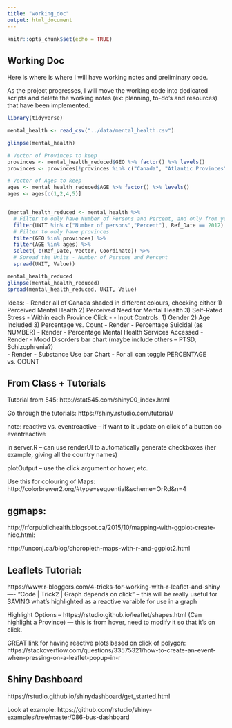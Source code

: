 ```yaml
---
title: "working_doc"
output: html_document
---
```


```r
knitr::opts_chunk$set(echo = TRUE)
```

## Working Doc

Here is where is where I will have working notes and preliminary code.  

As the project progresses, I will move the working code into dedicated scripts and delete the working notes (ex: planning, to-do's and resources) that have been implemented.  

```r
library(tidyverse)

mental_health <- read_csv("../data/mental_health.csv")

glimpse(mental_health)

# Vector of Provinces to keep
provinces <- mental_health_reduced$GEO %>% factor() %>% levels()
provinces <- provinces[!provinces %in% c("Canada", "Atlantic Provinces", "Prairie Provinces")]

# Vector of Ages to keep
ages <- mental_health_reduced$AGE %>% factor() %>% levels()
ages <- ages[c(1,2,4,5)]


(mental_health_reduced <- mental_health %>% 
  # Filter to only have Number of Persons and Percent, and only from year 2012
  filter(UNIT %in% c("Number of persons","Percent"), Ref_Date == 2012) %>% 
  # Filter to only have provinces 
  filter(GEO %in% provinces) %>% 
  filter(AGE %in% ages) %>% 
  select(-c(Ref_Date, Vector, Coordinate)) %>% 
  # Spread the Units - Number of Persons and Percent
  spread(UNIT, Value))

mental_health_reduced
glimpse(mental_health_reduced)
spread(mental_health_reduced, UNIT, Value)


```


Ideas:
- Render all of Canada shaded in different colours, checking either 1) Perceived Mental Health 2) Perceived Need for Mental Health 3) Self-Rated Stress
- Within each Province Click - 
  - Input Controls: 1) Gender 2) Age Included 3) Percentage vs. Count
  - Render - Percentage Suicidal (as NUMBER)
  - Render - Percentage Mental Health Services Accessed
  - Render - Mood Disorders bar chart (maybe include others -- PTSD, Schizophrenia?)  
  - Render - Substance Use bar Chart
- For all can toggle PERCENTAGE vs. COUNT



## From Class + Tutorials 

Tutorial from 545: http://stat545.com/shiny00_index.html


Go through the tutorials: https://shiny.rstudio.com/tutorial/  

note: reactive vs. eventreactive -- if want to it update on click of a button do eventreactive

in server.R -- can use renderUI to automatically generate checkboxes (her example, giving all the country names)

plotOutput -- use the click argument or hover, etc. 



Use this for colouring of Maps: http://colorbrewer2.org/#type=sequential&scheme=OrRd&n=4  

## ggmaps:

http://rforpublichealth.blogspot.ca/2015/10/mapping-with-ggplot-create-nice.html:

http://unconj.ca/blog/choropleth-maps-with-r-and-ggplot2.html  


## Leaflets Tutorial: 

https://www.r-bloggers.com/4-tricks-for-working-with-r-leaflet-and-shiny
---- "Code | Trick2 | Graph depends on click"  --  this will be really useful for SAVING what's highlighted as a reactive varaible for use in a graph


Highlight Options -- https://rstudio.github.io/leaflet/shapes.html  (Can highlight a Province)  --- this is from hover, need to modify it so that it's on click.

GREAT link for having reactive plots based on click of polygon: https://stackoverflow.com/questions/33575321/how-to-create-an-event-when-pressing-on-a-leaflet-popup-in-r

## Shiny Dashboard

https://rstudio.github.io/shinydashboard/get_started.html

Look at example: https://github.com/rstudio/shiny-examples/tree/master/086-bus-dashboard
